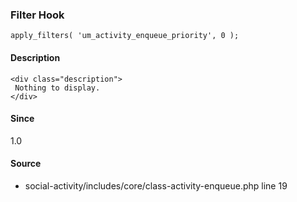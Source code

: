 
<UMBreadCrumb type="filter"/>

### Filter Hook    
    
```
apply_filters( 'um_activity_enqueue_priority', 0 );
```

#### Description
    <div class="description">
     Nothing to display.
    </div>

#### Since
<div class="description">
1.0
</div>

#### Source
  - <Link href="https://github.com/ultimatemember/social-activity/tree/2.2.7/includes/core/class-activity-enqueue.php#L19">social-activity/includes/core/class-activity-enqueue.php</Link> <Link href="https://github.com/ultimatemember/social-activity/tree/2.2.7/includes/core/class-activity-enqueue.php#L19">line 19</Link>

